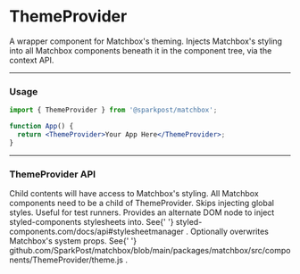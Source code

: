 
# ThemeProvider

A wrapper component for Matchbox's theming. Injects Matchbox's styling into all Matchbox components beneath it in the component tree, via the context API.

---

### Usage

```jsx
import { ThemeProvider } from '@sparkpost/matchbox';

function App() {
  return <ThemeProvider>Your App Here</ThemeProvider>;
}
```

---

### ThemeProvider API

<Prop name="children" type="node" required>
  Child contents will have access to Matchbox's styling. All Matchbox components
  need to be a child of ThemeProvider.
</Prop>

<Prop name="skipGlobalStyles" type="bool">
  Skips injecting global styles. Useful for test runners.
</Prop>

<Prop name="target" type="DOM element">
  Provides an alternate DOM node to inject styled-components stylesheets into.
  See{' '}
  <ExternalLink to="https://styled-components.com/docs/api#stylesheetmanager">
    styled-components.com/docs/api#stylesheetmanager
  </ExternalLink>
  .
</Prop>

<Prop name="theme" type="object">
  Optionally overwrites Matchbox's system props. See{' '}
  <ExternalLink to="https://github.com/SparkPost/matchbox/blob/main/packages/matchbox/src/components/ThemeProvider/theme.js">
    github.com/SparkPost/matchbox/blob/main/packages/matchbox/src/components/ThemeProvider/theme.js
  </ExternalLink>
  .
</Prop>
